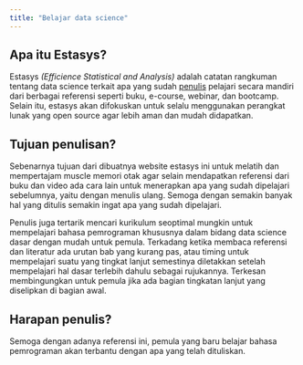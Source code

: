 ```yaml
---
title: "Belajar data science"
---
```


## Apa itu Estasys?

Estasys *(Efficience Statistical and Analysis)* adalah catatan rangkuman tentang data science terkait apa yang sudah [penulis] pelajari secara mandiri dari berbagai referensi seperti buku, e-course, webinar, dan bootcamp. Selain itu, estasys akan difokuskan untuk selalu menggunakan perangkat lunak yang open source agar lebih aman dan mudah didapatkan.

## Tujuan penulisan?

Sebenarnya tujuan dari dibuatnya website estasys ini untuk melatih dan mempertajam muscle memori otak agar selain mendapatkan referensi dari buku dan video ada cara lain untuk menerapkan apa yang sudah dipelajari sebelumnya, yaitu dengan menulis ulang.
Semoga dengan semakin banyak hal yang ditulis semakin ingat apa yang sudah dipelajari.

Penulis juga tertarik mencari kurikulum seoptimal mungkin untuk mempelajari bahasa pemrograman khususnya dalam bidang data science dasar dengan mudah untuk pemula.
Terkadang ketika membaca referensi dan literatur ada urutan bab yang kurang pas, atau timing untuk mempelajari suatu yang tingkat lanjut semestinya diletakkan setelah mempelajari hal dasar terlebih dahulu sebagai rujukannya.
Terkesan membingungkan untuk pemula jika ada bagian tingkatan lanjut yang diselipkan di bagian awal.

## Harapan penulis?

Semoga dengan adanya referensi ini, pemula yang baru belajar bahasa pemrograman akan terbantu dengan apa yang telah dituliskan.

[penulis]: https://hervyqa.id
